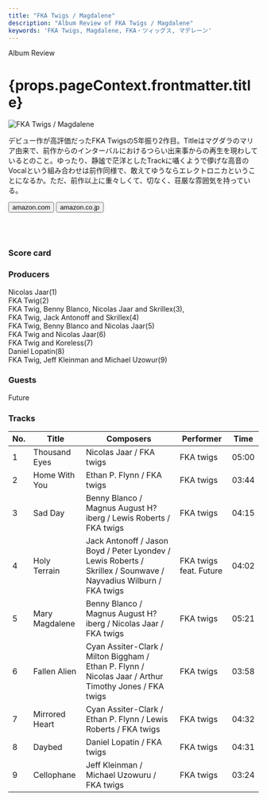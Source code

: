```yaml
---
title: "FKA Twigs / Magdalene"
description: "Album Review of FKA Twigs / Magdalene"
keywords: 'FKA Twigs, Magdalene, FKA・ツィッグス, マデレーン'
---
```





<p className="largeP">Album Review</p>
<h1 className="h1--no--margin">{props.pageContext.frontmatter.title}</h1>

<Row  className="image-card-group">
	<Column colMd={"4"} colLg={"4"} noGutterMdLeft="">
       <ImageCard>

![FKA Twigs / Magdalene](../../images/cd/fkatwigs2L.jpg) 

</ImageCard>
	</Column>
	<Column colMd={"8"} colLg={"8"} noGutterMdLeft="">
	<p>
	デビュー作が高評価だったFKA Twigsの5年振り2作目。Titleはマグダラのマリア由来で、前作からのインターバルにおけるつらい出来事からの再生を現わしているとのこと。ゆったり、静謐で茫洋としたTrackに囁くようで儚げな高音のVocalという組み合わせは前作同様で、敢えてゆうならエレクトロニカということになるか。ただ、前作以上に重々しくて、切なく、荘厳な雰囲気を持っている。
	</p>
	<div>
	  <Button href="https://amzn.to/2Mzgb6l" kind="primary" size="small" renderIcon={ArrowUpRight24}>
      amazon.com
      </Button>
      <Button href="https://amzn.to/2U1RUtD" kind="secondary" size="small" renderIcon={ArrowUpRight24}>
      amazon.co.jp
      </Button>
	</div>
	<a style="display:inline-block;overflow:hidden;background:url(https://linkmaker.itunes.apple.com/ja-jp/lockup.svg?releaseDate=2019-11-08&kind=album&bubble=apple_music&style=mono-black) no-repeat;width:180px;height:45px;" href="https://geo.music.apple.com/jp/album/magdalene/1477652618?mt=1&app=music&ls=1&at=11lcug"></a>
	<a style="display:inline-block;overflow:hidden;background:url(https://linkmaker.itunes.apple.com/ja-jp/badge-lrg.svg?releaseDate=2019-11-08&kind=album&bubble=itunes_music) no-repeat;width:140px;height:45px;" href="https://geo.music.apple.com/jp/album/magdalene/1477652618?app=itunes&at=11lcug"></a>
	</Column>
</Row>
<Row >
	<Column colMd={"4"} colLg={"4"} noGutterMdLeft="">
<div>
    <h3>Score card</h3>
	<SliderJS1 value="5" />
    <SliderJS2 value="1" />
	<SliderJS3 value="2" />
    <SliderJS4 value="8" />
</div>
</Column>
<Column colMd={"8"} colLg={"8"} noGutterMdLeft="">
<div>
<h3>Producers</h3>
<p>
Nicolas Jaar(1)
<br/>FKA Twig(2)
<br/>FKA Twig, Benny Blanco, Nicolas Jaar and Skrillex(3),
<br/>FKA Twig, Jack Antonoff and Skrillex(4)
<br/>FKA Twig, Benny Blanco and Nicolas Jaar(5)
<br/>FKA Twig and Nicolas Jaar(6)
<br/>FKA Twig and Koreless(7)
<br/>Daniel Lopatin(8)
<br/>FKA Twig, Jeff Kleinman and Michael Uzowur(9)
</p>
<h3>Guests</h3>
<p>
Future
</p>
</div>
</Column>
</Row>

<h3>Tracks</h3>

| No. |	 Title         |	 Composers                                                                                                    |	 Performer             | Time  |
| --- |	-------------- | ---------------------------------------------------------------------------------------------------------------- |	---------------------- | ----- |
| 1   |	Thousand Eyes  | Nicolas Jaar / FKA twigs                                                                                         |	FKA twigs              | 05:00 |
| 2   |	Home With You  | Ethan P. Flynn / FKA twigs                                                                                       |	FKA twigs              | 03:44 |
| 3   |	Sad Day        | Benny Blanco / Magnus August H?iberg / Lewis Roberts / FKA twigs                                                 |	FKA twigs              | 04:15 |
| 4   |	Holy Terrain   | Jack Antonoff / Jason Boyd / Peter Lyondev / Lewis Roberts / Skrillex / Sounwave / Nayvadius Wilburn / FKA twigs |	FKA twigs feat. Future | 04:02 |
| 5   |	Mary Magdalene | Benny Blanco / Magnus August H?iberg / Nicolas Jaar / FKA twigs                                                  |	FKA twigs              | 05:21 |
| 6   |	Fallen Alien   | Cyan Assiter-Clark / Milton Biggham / Ethan P. Flynn / Nicolas Jaar / Arthur Timothy Jones / FKA twigs           |	FKA twigs              | 03:58 |
| 7   |	Mirrored Heart | Cyan Assiter-Clark / Ethan P. Flynn / Lewis Roberts / FKA twigs                                                  |	FKA twigs              | 04:32 |
| 8   |	Daybed         | Daniel Lopatin / FKA twigs                                                                                       |	FKA twigs              | 04:31 |
| 9   |	Cellophane     | Jeff Kleinman / Michael Uzowuru / FKA twigs                                                                      |	FKA twigs              | 03:24 |
